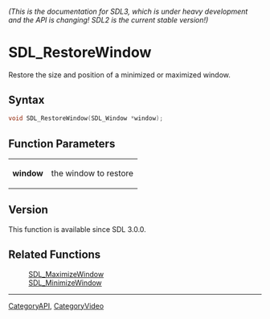 ====== (This is the documentation for SDL3, which is under heavy development and the API is changing! SDL2 is the current stable version!) ======
= SDL_RestoreWindow =

Restore the size and position of a minimized or maximized window.

== Syntax ==

<syntaxhighlight lang='c'>
void SDL_RestoreWindow(SDL_Window *window);
</syntaxhighlight>

== Function Parameters ==

{|
|'''window'''
|the window to restore
|}

== Version ==

This function is available since SDL 3.0.0.

== Related Functions ==

:[[SDL_MaximizeWindow]]
:[[SDL_MinimizeWindow]]

----
[[CategoryAPI]], [[CategoryVideo]]


